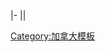 |-
|{{Canadian politics/party colours/Reform}}|&nbsp;&nbsp;&nbsp;&nbsp;<noinclude>
[[Category:加拿大模板]]
</noinclude>